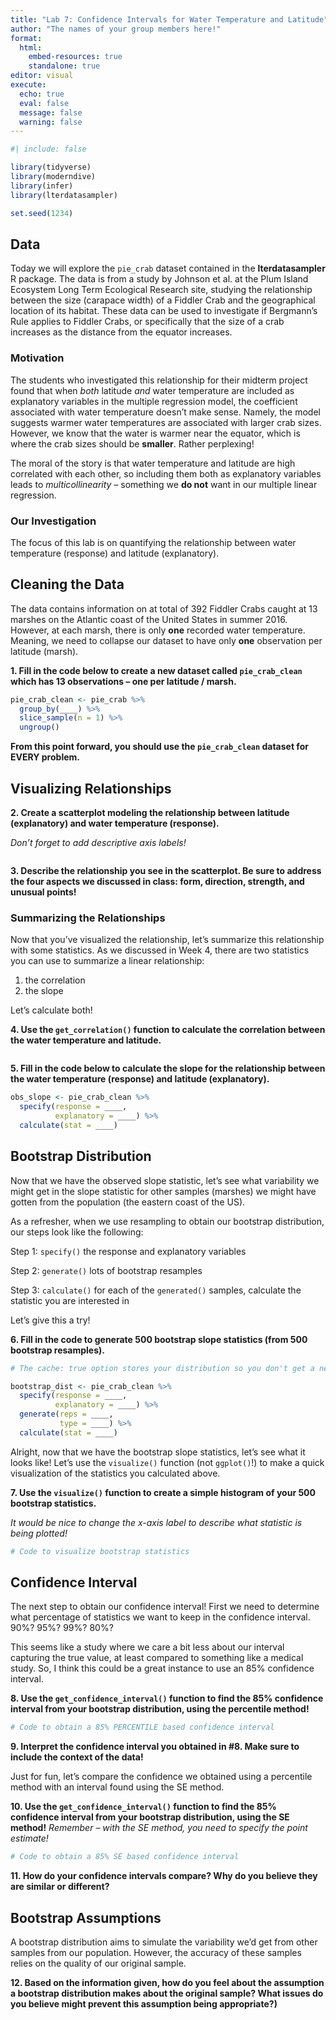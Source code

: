 ```yaml
---
title: "Lab 7: Confidence Intervals for Water Temperature and Latitude"
author: "The names of your group members here!"
format: 
  html:
    embed-resources: true
    standalone: true
editor: visual
execute: 
  echo: true
  eval: false
  message: false
  warning: false
---
```


```r
#| include: false

library(tidyverse)
library(moderndive)
library(infer)
library(lterdatasampler)

set.seed(1234)
```

## Data

Today we will explore the `pie_crab` dataset contained in the **lterdatasampler** R package. The data is from a study by Johnson et al. at the Plum Island Ecosystem Long Term Ecological Research site, studying the relationship between the size (carapace width) of a Fiddler Crab and the geographical location of its habitat. These data can be used to investigate if Bergmann's Rule applies to Fiddler Crabs, or specifically that the size of a crab increases as the distance from the equator increases.

### Motivation

The students who investigated this relationship for their midterm project found that when *both* latitude *and* water temperature are included as explanatory variables in the multiple regression model, the coefficient associated with water temperature doesn't make sense. Namely, the model suggests warmer water temperatures are associated with larger crab sizes. However, we know that the water is warmer near the equator, which is where the crab sizes should be **smaller**. Rather perplexing!

The moral of the story is that water temperature and latitude are high correlated with each other, so including them both as explanatory variables leads to *multicollinearity* -- something we **do not** want in our multiple linear regression.

### Our Investigation

The focus of this lab is on quantifying the relationship between water temperature (response) and latitude (explanatory).

## Cleaning the Data

The data contains information on at total of 392 Fiddler Crabs caught at 13 marshes on the Atlantic coast of the United States in summer 2016. However, at each marsh, there is only **one** recorded water temperature. Meaning, we need to collapse our dataset to have only **one** observation per latitude (marsh).

**1. Fill in the code below to create a new dataset called `pie_crab_clean` which has 13 observations -- one per latitude / marsh.**

```r
pie_crab_clean <- pie_crab %>% 
  group_by(____) %>% 
  slice_sample(n = 1) %>% 
  ungroup()
```

**From this point forward, you should use the `pie_crab_clean` dataset for EVERY problem.**

## Visualizing Relationships

**2. Create a scatterplot modeling the relationship between latitude (explanatory) and water temperature (response).**

*Don't forget to add descriptive axis labels!*

```r

  
```

**3. Describe the relationship you see in the scatterplot. Be sure to address the four aspects we discussed in class: form, direction, strength, and unusual points!**

### Summarizing the Relationships

Now that you've visualized the relationship, let's summarize this relationship with some statistics. As we discussed in Week 4, there are two statistics you can use to summarize a linear relationship:

1.  the correlation
2.  the slope

Let's calculate both!

**4. Use the `get_correlation()` function to calculate the correlation between the water temperature and latitude.**

```r

```

**5. Fill in the code below to calculate the slope for the relationship between the water temperature (response) and latitude (explanatory).**

```r
obs_slope <- pie_crab_clean %>% 
  specify(response = ____, 
          explanatory = ____) %>% 
  calculate(stat = ____)
```

## Bootstrap Distribution

Now that we have the observed slope statistic, let's see what variability we might get in the slope statistic for other samples (marshes) we might have gotten from the population (the eastern coast of the US).

As a refresher, when we use resampling to obtain our bootstrap distribution, our steps look like the following:

Step 1: `specify()` the response and explanatory variables

Step 2: `generate()` lots of bootstrap resamples

Step 3: `calculate()` for each of the `generated()` samples, calculate the statistic you are interested in

Let's give this a try!

**6. Fill in the code to generate 500 bootstrap slope statistics (from 500 bootstrap resamples).**

```r
# The cache: true option stores your distribution so you don't get a new one every time you run the code! 

bootstrap_dist <- pie_crab_clean %>% 
  specify(response = ____, 
          explanatory = ____) %>% 
  generate(reps = ____, 
           type = ____) %>% 
  calculate(stat = ____)
```

Alright, now that we have the bootstrap slope statistics, let's see what it looks like! Let's use the `visualize()` function (not `ggplot()`!) to make a quick visualization of the statistics you calculated above.

**7. Use the `visualize()` function to create a simple histogram of your 500 bootstrap statistics.**

*It would be nice to change the x-axis label to describe what statistic is being plotted!*

```r
# Code to visualize bootstrap statistics

```

## Confidence Interval

The next step to obtain our confidence interval! First we need to determine what percentage of statistics we want to keep in the confidence interval. 90%? 95%? 99%? 80%?

This seems like a study where we care a bit less about our interval capturing the true value, at least compared to something like a medical study. So, I think this could be a great instance to use an 85% confidence interval.

**8. Use the `get_confidence_interval()` function to find the 85% confidence interval from your bootstrap distribution, using the percentile method!**

```r
# Code to obtain a 85% PERCENTILE based confidence interval


```

**9. Interpret the confidence interval you obtained in #8. Make sure to include the context of the data!**

Just for fun, let's compare the confidence we obtained using a percentile method with an interval found using the SE method.

**10. Use the `get_confidence_interval()` function to find the 85% confidence interval from your bootstrap distribution, using the SE method!** *Remember -- with the SE method, you need to specify the point estimate!*

```r
# Code to obtain a 85% SE based confidence interval


```

**11. How do your confidence intervals compare? Why do you believe they are similar or different?**

## Bootstrap Assumptions

A bootstrap distribution aims to simulate the variability we'd get from other samples from our population. However, the accuracy of these samples relies on the quality of our original sample.

**12. Based on the information given, how do you feel about the assumption a bootstrap distribution makes about the original sample? What issues do you believe might prevent this assumption being appropriate?)**
